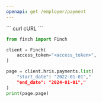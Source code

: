 ```yaml
---
openapi: get /employer/payment
---
```

<RequestExample>
``` curl cURL
```

``` python Python
from finch import Finch

client = Finch(
    access_token="<access_token>",
)

page = client.hris.payments.list(
    "start_date": "2022-01-01"," 
    "end_date": "2024-01-01"," 
)
print(page.page)
```

``` javascript Node
```

``` go Go
```

``` java Java
```

``` kotlin Kotlin
```
</RequestExample>